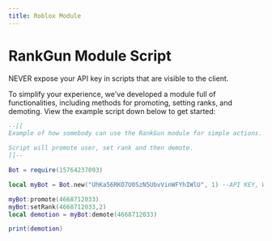 ---
title: Roblox Module
---




# RankGun Module Script 

<Callout type="error" emoji="️🚫">
  NEVER expose your API key in scripts that are visible to the client. 
</Callout>

To simplify your experience, we've developed a module full of functionalities, including methods for promoting, setting ranks, and demoting. View the example script down below to get started: 

```LUA
--[[
Example of how somebody can use the RankGun module for simple actions.

Script will promote user, set rank and then demote.
]]--

Bot = require(15764237093)

local myBot = Bot.new("UhKa56RKO7U0SzN5UbvVinWFYhIWlU", 1) --API KEY, WORKSPACE ID

myBot:promote(4668712033)
myBot:setRank(4668712033,2)
local demotion = myBot:demote(4668712033)

print(demotion)
```